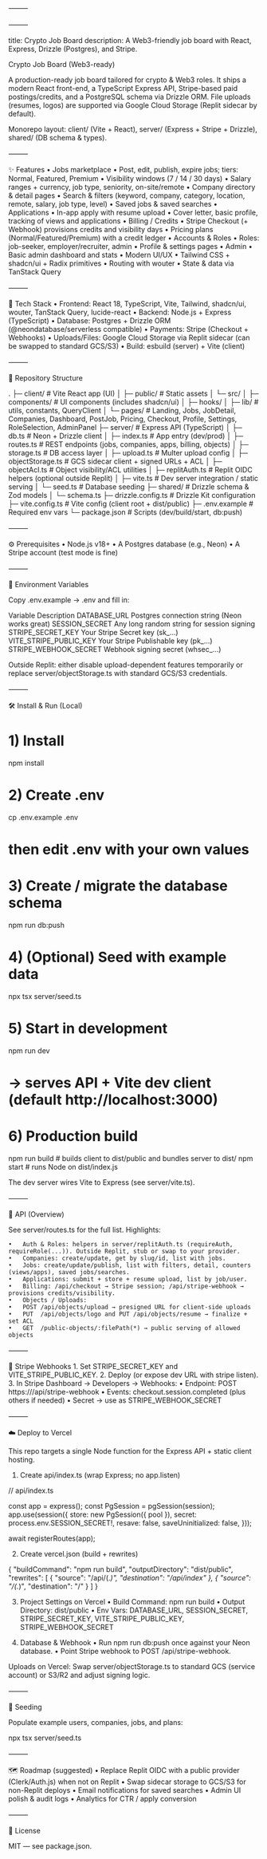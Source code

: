 ⸻

⸻

title: Crypto Job Board
description: A Web3-friendly job board with React, Express, Drizzle (Postgres), and Stripe.

Crypto Job Board (Web3-ready)

A production-ready job board tailored for crypto & Web3 roles. It ships a modern React front-end, a TypeScript Express API, Stripe-based paid postings/credits, and a PostgreSQL schema via Drizzle ORM. File uploads (resumes, logos) are supported via Google Cloud Storage (Replit sidecar by default).

Monorepo layout: client/ (Vite + React), server/ (Express + Stripe + Drizzle), shared/ (DB schema & types).

⸻

✨ Features
	•	Jobs marketplace
	•	Post, edit, publish, expire jobs; tiers: Normal, Featured, Premium
	•	Visibility windows (7 / 14 / 30 days)
	•	Salary ranges + currency, job type, seniority, on-site/remote
	•	Company directory & detail pages
	•	Search & filters (keyword, company, category, location, remote, salary, job type, level)
	•	Saved jobs & saved searches
	•	Applications
	•	In-app apply with resume upload
	•	Cover letter, basic profile, tracking of views and applications
	•	Billing / Credits
	•	Stripe Checkout (+ Webhook) provisions credits and visibility days
	•	Pricing plans (Normal/Featured/Premium) with a credit ledger
	•	Accounts & Roles
	•	Roles: job-seeker, employer/recruiter, admin
	•	Profile & settings pages
	•	Admin
	•	Basic admin dashboard and stats
	•	Modern UI/UX
	•	Tailwind CSS + shadcn/ui + Radix primitives
	•	Routing with wouter
	•	State & data via TanStack Query

⸻

🧱 Tech Stack
	•	Frontend: React 18, TypeScript, Vite, Tailwind, shadcn/ui, wouter, TanStack Query, lucide-react
	•	Backend: Node.js + Express (TypeScript)
	•	Database: Postgres + Drizzle ORM (@neondatabase/serverless compatible)
	•	Payments: Stripe (Checkout + Webhooks)
	•	Uploads/Files: Google Cloud Storage via Replit sidecar (can be swapped to standard GCS/S3)
	•	Build: esbuild (server) + Vite (client)

⸻

📁 Repository Structure

.
├─ client/                # Vite React app (UI)
│  ├─ public/             # Static assets
│  └─ src/
│     ├─ components/      # UI components (includes shadcn/ui)
│     ├─ hooks/
│     ├─ lib/             # utils, constants, QueryClient
│     └─ pages/           # Landing, Jobs, JobDetail, Companies, Dashboard, PostJob, Pricing, Checkout, Profile, Settings, RoleSelection, AdminPanel
├─ server/                # Express API (TypeScript)
│  ├─ db.ts               # Neon + Drizzle client
│  ├─ index.ts            # App entry (dev/prod)
│  ├─ routes.ts           # REST endpoints (jobs, companies, apps, billing, objects)
│  ├─ storage.ts          # DB access layer
│  ├─ upload.ts           # Multer upload config
│  ├─ objectStorage.ts    # GCS sidecar client + signed URLs + ACL
│  ├─ objectAcl.ts        # Object visibility/ACL utilities
│  ├─ replitAuth.ts       # Replit OIDC helpers (optional outside Replit)
│  ├─ vite.ts             # Dev server integration / static serving
│  └─ seed.ts             # Database seeding
├─ shared/                # Drizzle schema & Zod models
│  └─ schema.ts
├─ drizzle.config.ts      # Drizzle Kit configuration
├─ vite.config.ts         # Vite config (client root + dist/public)
├─ .env.example           # Required env vars
└─ package.json           # Scripts (dev/build/start, db:push)


⸻

⚙️ Prerequisites
	•	Node.js v18+
	•	A Postgres database (e.g., Neon)
	•	A Stripe account (test mode is fine)

⸻

🔐 Environment Variables

Copy .env.example → .env and fill in:

Variable	Description
DATABASE_URL	Postgres connection string (Neon works great)
SESSION_SECRET	Any long random string for session signing
STRIPE_SECRET_KEY	Your Stripe Secret key (sk_...)
VITE_STRIPE_PUBLIC_KEY	Your Stripe Publishable key (pk_...)
STRIPE_WEBHOOK_SECRET	Webhook signing secret (whsec_...)

Outside Replit: either disable upload-dependent features temporarily or replace server/objectStorage.ts with standard GCS/S3 credentials.

⸻

🛠️ Install & Run (Local)

# 1) Install
npm install

# 2) Create .env
cp .env.example .env
# then edit .env with your own values

# 3) Create / migrate the database schema
npm run db:push

# 4) (Optional) Seed with example data
npx tsx server/seed.ts

# 5) Start in development
npm run dev
# → serves API + Vite dev client (default http://localhost:3000)

# 6) Production build
npm run build     # builds client to dist/public and bundles server to dist/
npm start         # runs Node on dist/index.js

The dev server wires Vite to Express (see server/vite.ts).

⸻

🔌 API (Overview)

See server/routes.ts for the full list. Highlights:

	•	Auth & Roles: helpers in server/replitAuth.ts (requireAuth, requireRole(...)). Outside Replit, stub or swap to your provider.
	•	Companies: create/update, get by slug/id, list with jobs.
	•	Jobs: create/update/publish, list with filters, detail, counters (views/apps), saved jobs/searches.
	•	Applications: submit + store + resume upload, list by job/user.
	•	Billing: /api/checkout → Stripe session; /api/stripe-webhook → provisions credits/visibility.
	•	Objects / Uploads:
	•	POST /api/objects/upload → presigned URL for client-side uploads
	•	PUT  /api/objects/logo and PUT /api/objects/resume → finalize + set ACL
	•	GET  /public-objects/:filePath(*) → public serving of allowed objects

⸻

🧾 Stripe Webhooks
	1.	Set STRIPE_SECRET_KEY and VITE_STRIPE_PUBLIC_KEY.
	2.	Deploy (or expose dev URL with stripe listen).
	3.	In Stripe Dashboard → Developers → Webhooks:
	•	Endpoint: POST https://<your-domain>/api/stripe-webhook
	•	Events: checkout.session.completed (plus others if needed)
	•	Secret → use as STRIPE_WEBHOOK_SECRET

⸻

☁️ Deploy to Vercel

This repo targets a single Node function for the Express API + static client hosting.

1) Create api/index.ts (wrap Express; no app.listen)

// api/index.ts

const app = express();
const PgSession = pgSession(session);
app.use(session({
  store: new PgSession({ pool }),
  secret: process.env.SESSION_SECRET!,
  resave: false,
  saveUninitialized: false,
}));

await registerRoutes(app);

2) Create vercel.json (build + rewrites)

{
  "buildCommand": "npm run build",
  "outputDirectory": "dist/public",
  "rewrites": [
    { "source": "/api/(.*)", "destination": "/api/index" },
    { "source": "/(.*)", "destination": "/" }
  ]
}

3) Project Settings on Vercel
	•	Build Command: npm run build
	•	Output Directory: dist/public
	•	Env Vars: DATABASE_URL, SESSION_SECRET, STRIPE_SECRET_KEY, VITE_STRIPE_PUBLIC_KEY, STRIPE_WEBHOOK_SECRET

4) Database & Webhook
	•	Run npm run db:push once against your Neon database.
	•	Point Stripe webhook to POST /api/stripe-webhook.

Uploads on Vercel: Swap server/objectStorage.ts to standard GCS (service account) or S3/R2 and adjust signing logic.

⸻

🧪 Seeding

Populate example users, companies, jobs, and plans:

npx tsx server/seed.ts


⸻

🗺️ Roadmap (suggested)
	•	Replace Replit OIDC with a public provider (Clerk/Auth.js) when not on Replit
	•	Swap sidecar storage to GCS/S3 for non-Replit deploys
	•	Email notifications for saved searches
	•	Admin UI polish & audit logs
	•	Analytics for CTR / apply conversion

⸻

📄 License

MIT — see package.json.